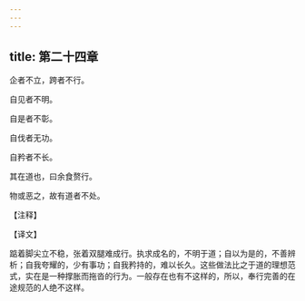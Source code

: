 ```yaml
---
---
---
```

title: 第二十四章
---

企者不立，跨者不行。

自见者不明。

自是者不彰。

自伐者无功。

自矜者不长。

其在道也，曰余食赘行。

物或恶之，故有道者不处。

【注释】

【译文】

踮着脚尖立不稳，张着双腿难成行。执求成名的，不明于道；自以为是的，不善辨析；自我夸耀的，少有事功；自我矜持的，难以长久。这些做法比之于道的理想范式，实在是一种撑胀而拖沓的行为。一般存在也有不这样的，所以，奉行完善的在途规范的人绝不这样。